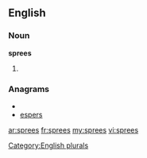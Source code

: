 ==English==

===Noun===
'''sprees'''

# {{plural of|[[spree]]}}

===Anagrams===
* {{alphagram|eeprss}}
* [[espers#English|espers]]

[[Category:English plurals]]

[[ar:sprees]]
[[fr:sprees]]
[[my:sprees]]
[[vi:sprees]]